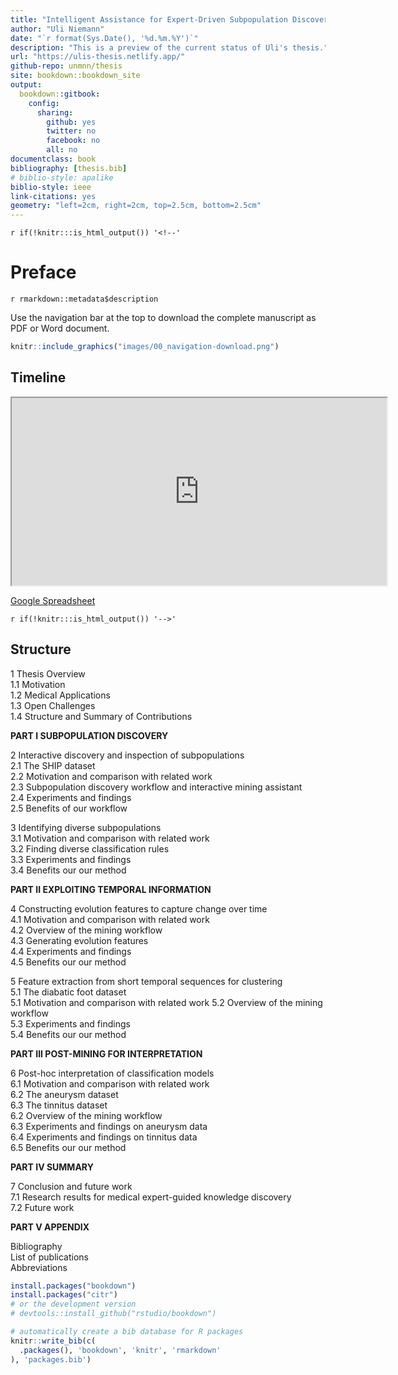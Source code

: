 ---
title: "Intelligent Assistance for Expert-Driven Subpopulation Discovery in High-Dimensional Time-Stamped Medical Data"
author: "Uli Niemann"
date: "`r format(Sys.Date(), '%d.%m.%Y')`"
description: "This is a preview of the current status of Uli's thesis."
url: "https://ulis-thesis.netlify.app/"
github-repo: unmnn/thesis
site: bookdown::bookdown_site
output: 
  bookdown::gitbook:
    config:
      sharing:
        github: yes
        twitter: no
        facebook: no
        all: no
documentclass: book
bibliography: [thesis.bib]
# biblio-style: apalike
biblio-style: ieee
link-citations: yes
geometry: "left=2cm, right=2cm, top=2.5cm, bottom=2.5cm"
---

`r if(!knitr:::is_html_output()) '<!--'`

# Preface {.unnumbered}

`r rmarkdown::metadata$description`

Use the navigation bar at the top to download the complete manuscript as PDF or Word document.

```{r 00_navigation-download, echo=FALSE, out.width="50%", include=knitr::is_html_output(), out.extra='style="background-color: #000000; padding:1px;"'}
knitr::include_graphics("images/00_navigation-download.png")
```

## Timeline {.unnumbered}

<iframe width="600px" max-width="100%" height="300px" src="https://docs.google.com/spreadsheets/d/e/2PACX-1vRPYVbwFC1moei3kda9ONwnIonZLVXU1rczkQZ-1wS2rfHxdgN5FSfwE-G5sHv33WZUcdnTXuictySO/pubhtml?gid=0&amp;single=true&amp;widget=true&amp;headers=false"></iframe>

[Google Spreadsheet](https://docs.google.com/spreadsheets/d/1GYhEgQLxlNm5qJtD7QhNaAR1s7wsV_A-FDOLP6hFAA0/edit?usp=sharing)

`r if(!knitr:::is_html_output()) '-->'`


## Structure {.unnumbered}

1 Thesis Overview\
1.1 Motivation\
1.2 Medical Applications\
1.3 Open Challenges\
1.4 Structure and Summary of Contributions\

**PART I SUBPOPULATION DISCOVERY**

2 Interactive discovery and inspection of subpopulations\
2.1 The SHIP dataset\
2.2 Motivation and comparison with related work\
2.3 Subpopulation discovery workflow and interactive mining assistant\
2.4 Experiments and findings\
2.5 Benefits of our workflow\

3 Identifying diverse subpopulations\
3.1 Motivation and comparison with related work\
3.2 Finding diverse classification rules\
3.3 Experiments and findings\
3.4 Benefits our our method\

**PART II EXPLOITING TEMPORAL INFORMATION**

4 Constructing evolution features to capture change over time\
4.1 Motivation and comparison with related work\
4.2 Overview of the mining workflow\
4.3 Generating evolution features\
4.4 Experiments and findings\
4.5 Benefits our our method\

5 Feature extraction from short temporal sequences for clustering\
5.1 The diabatic foot dataset\
5.1 Motivation and comparison with related work 5.2 Overview of the mining workflow\
5.3 Experiments and findings\
5.4 Benefits our our method\

**PART III POST-MINING FOR INTERPRETATION**

6 Post-hoc interpretation of classification models\
6.1 Motivation and comparison with related work\
6.2 The aneurysm dataset\
6.3 The tinnitus dataset\
6.2 Overview of the mining workflow\
6.3 Experiments and findings on aneurysm data\
6.4 Experiments and findings on tinnitus data\
6.5 Benefits our our method\

**PART IV SUMMARY**

7 Conclusion and future work\
7.1 Research results for medical expert-guided knowledge discovery\
7.2 Future work\

**PART V APPENDIX**

Bibliography\
List of publications\
Abbreviations\

<!-- # Prerequisites {-} -->

<!-- This is a _sample_ book written in **Markdown**. You can use anything that Pandoc's Markdown supports, e.g., a math equation $a^2 + b^2 = c^2$. -->

<!-- The **bookdown** package can be installed from CRAN or Github: -->

```{r prereq-install-bookdown, echo = FALSE, eval=FALSE}
install.packages("bookdown")
install.packages("citr")
# or the development version
# devtools::install_github("rstudio/bookdown")
```

<!-- Remember each Rmd file contains one and only one chapter, and a chapter is defined by the first-level heading `#`. -->

<!-- To compile this example to PDF, you need XeLaTeX. You are recommended to install TinyTeX (which includes XeLaTeX): <https://yihui.name/tinytex/>. -->

```{r prereq-write-bib, include=FALSE, eval=FALSE}
# automatically create a bib database for R packages
knitr::write_bib(c(
  .packages(), 'bookdown', 'knitr', 'rmarkdown'
), 'packages.bib')
```

